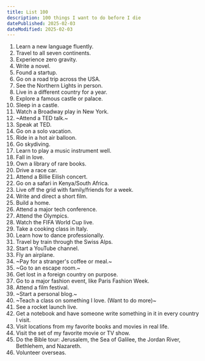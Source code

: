 ```yaml
---
title: List 100
description: 100 things I want to do before I die
datePublished: 2025-02-03
dateModified: 2025-02-03
---
```


1. Learn a new language fluently.
1. Travel to all seven continents.
1. Experience zero gravity.
1. Write a novel.
1. Found a startup.
1. Go on a road trip across the USA.
1. See the Northern Lights in person.
1. Live in a different country for a year.
1. Explore a famous castle or palace.
1. Sleep in a castle.
1. Watch a Broadway play in New York.
1. ~Attend a TED talk.~
1. Speak at TED.
1. Go on a solo vacation.
1. Ride in a hot air balloon.
1. Go skydiving.
1. Learn to play a music instrument well.
1. Fall in love.
1. Own a library of rare books.
1. Drive a race car.
1. Attend a Billie Eilish concert.
1. Go on a safari in Kenya/South Africa.
1. Live off the grid with family/friends for a week.
1. Write and direct a short film.
1. Build a home.
1. Attend a major tech conference.
1. Attend the Olympics.
1. Watch the FIFA World Cup live.
1. Take a cooking class in Italy.
1. Learn how to dance professionally.
1. Travel by train through the Swiss Alps.
1. Start a YouTube channel.
1. Fly an airplane.
1. ~Pay for a stranger's coffee or meal.~
1. ~Go to an escape room.~
1. Get lost in a foreign country on purpose.
1. Go to a major fashion event, like Paris Fashion Week.
1. Attend a film festival.
1. ~Start a personal blog.~
1. ~Teach a class on something I love. (Want to do more)~
1. See a rocket launch live.
1. Get a notebook and have someone write something in it in every country I visit.
1. Visit locations from my favorite books and movies in real life.
1. Visit the set of my favorite movie or TV show.
1. Do the Bible tour: Jerusalem, the Sea of Galilee, the Jordan River, Bethlehem, and Nazareth.
1. Volunteer overseas.
